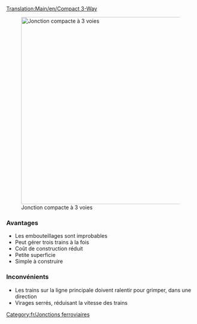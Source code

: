 [[Translation:Main/en/Compact 3-Way]]{{en/-}}{{fr/Menu de Croisements}}

[[File:en/Compact 3 way.png|thumb|500px|none|Jonction compacte à 3 voies]]

===Avantages===
*Les embouteillages sont improbables
*Peut gérer trois trains à la fois
*Coût de construction réduit
*Petite superficie
*Simple à construire

===Inconvénients===
*Les trains sur la ligne principale doivent ralentir pour grimper, dans une direction
*Virages serrés, réduisant la vitesse des trains

[[Category:fr/Jonctions ferroviaires]]